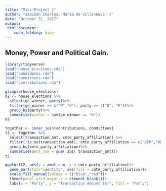 ```yaml
---
title: "Mini-Project 2"
author: "Jemimah Charles, Maria de Villeneuve :)"
date: "October 31, 2017"
output: 
 html_document:
    code_folding: hide
---
```

## Money, Power and Political Gain.  

```r
library(tidyverse)
load("house_elections.rda")
load("candidates.rda")
load("committees.rda")
load("contributions.rda")

glimpse(house_elections)
n2 <- house_elections %>%
  select(ge_winner, party)%>%
  filter(ge_winner == c("W","N"), party == c("D", "R"))%>%
  group_by(party)%>%
  summarise(winner = sum(ge_winner == "W"))
n2

together <- inner_join(contributions, committees)
t2 <- together %>%
  select(transaction_amt, cmte_party_affiliation) %>%
  filter(!is.na(transaction_amt), cmte_party_affiliation == c("DEM","REP"))%>%
  group_by(cmte_party_affiliation)%>%
  summarise(amnt_sum = sum( abs( transaction_amt)))
t2

ggplot(t2, aes(y = amnt_sum, x = cmte_party_affiliation))+
  geom_bar(stat="identity", aes(fill = cmte_party_affiliation))+
  scale_fill_manual(values = c("blue","red"))+
  theme(panel.grid.major.x = element_blank())+
  labs(x = "Party", y = "Transaction Amount ($)", fill = "Party")
```

